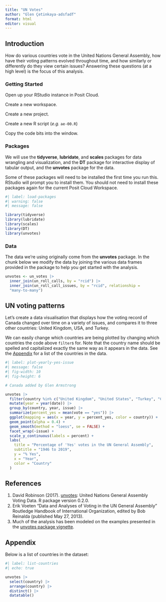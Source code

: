 ```yaml
---
title: "UN Votes"
author: "Glen Çetinkaya-adsfadf"
format: html
editor: visual
---
```


## Introduction

How do various countries vote in the United Nations General Assembly, how have their voting patterns evolved throughout time, and how similarly or differently do they view certain issues? Answering these questions (at a high level) is the focus of this analysis.

### Getting Started

Open up your RStudio instance in Posit Cloud.

Create a new workspace.

Create a new project.

Create a new R script (*e.g.* `ae-00.R`)

Copy the code bits into the window.

### Packages

We will use the **tidyverse**, **lubridate**, and **scales** packages for data wrangling and visualization, and the **DT** package for interactive display of tabular output, and the **unvotes** package for the data.

Some of these packages will need to be installed the first time you run this. RStudio will prompt you to install them. You should not need to install these packages again for the current Posit Cloud Workspace.

```r
#| label: load-packages
#| warning: false
#| message: false

library(tidyverse)
library(lubridate)
library(scales)
library(DT)
library(unvotes)
```

### Data

The data we're using originally come from the **unvotes** package. In the chunk below we modify the data by joining the various data frames provided in the package to help you get started with the analysis.

```r
unvotes <- un_votes |>
  inner_join(un_roll_calls, by = "rcid") |>
  inner_join(un_roll_call_issues, by = "rcid", relationship =
  "many-to-many")
```

## UN voting patterns

Let's create a data visualisation that displays how the voting record of Canada changed over time on a variety of issues, and compares it to three other countries: United Kingdom, USA, and Turkey.

We can easily change which countries are being plotted by changing which countries the code above `filter`s for. Note that the country name should be spelled and capitalized exactly the same way as it appears in the data. See the [Appendix](#appendix) for a list of the countries in the data.

```r
#| label: plot-yearly-yes-issue
#| message: false
#| fig-width: 10
#| fig-height: 6

# Canada added by Glen Armstrong

unvotes |>
  filter(country %in% c("United Kingdom", "United States", "Turkey", "Canada")) |>
  mutate(year = year(date)) |>
  group_by(country, year, issue) |>
  summarize(percent_yes = mean(vote == "yes")) |>
  ggplot(mapping = aes(x = year, y = percent_yes, color = country)) +
  geom_point(alpha = 0.4) +
  geom_smooth(method = "loess", se = FALSE) +
  facet_wrap(~issue) +
  scale_y_continuous(labels = percent) +
  labs(
    title = "Percentage of 'Yes' votes in the UN General Assembly",
    subtitle = "1946 to 2019",
    y = "% Yes",
    x = "Year",
    color = "Country"
  )
```

## References

1.  David Robinson (2017). [unvotes](https://CRAN.R-project.org/package=unvotes): United Nations General Assembly Voting Data. R package version 0.2.0.
2.  Erik Voeten "Data and Analyses of Voting in the UN General Assembly" Routledge Handbook of International Organization, edited by Bob Reinalda (published May 27, 2013).
3.  Much of the analysis has been modeled on the examples presented in the [unvotes package vignette](https://cran.r-project.org/web/packages/unvotes/vignettes/unvotes.html).

## Appendix {#appendix}

Below is a list of countries in the dataset:

```r
#| label: list-countries
#| echo: true

unvotes |> 
  select(country) |>
  arrange(country) |> 
  distinct() |>
  datatable()
```
